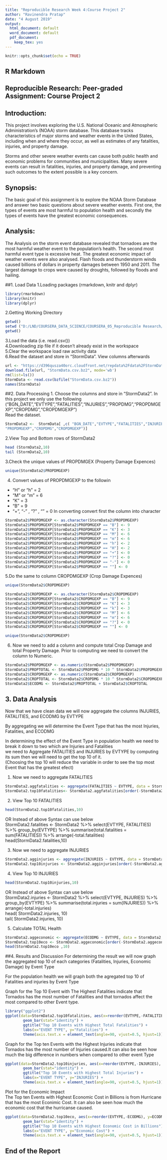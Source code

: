 ---
title: "Reproducible Research Week 4:Course Project 2" 
author: "Ravinendra Pratap"  
date: "4 August 2019"  
output:
  html_document: default
  word_document: default
  pdf_document:
    keep_tex: yes
---


```{r setup, include=FALSE}
knitr::opts_chunk$set(echo = TRUE)
```
## R Markdown
## Reproducible Research: Peer-graded Assignment: Course Project 2
  
## Introduction:
This project involves exploring the U.S. National Oceanic and Atmospheric Administration's (NOAA) storm database. This database tracks characteristics of major storms and weather events in the United States, including when and where they occur, as well as estimates of any fatalities, injuries, and property damage.  
  
Storms and other severe weather events can cause both public health and economic problems for communities and municipalities. Many severe events can result in fatalities, injuries, and property damage, and preventing such outcomes to the extent possible is a key concern.
  
##  Synopsis:
The basic goal of this assignment is to explore the NOAA Storm Database and answer two basic questions about severe weather events. First one, the types of events are most harmful to population health and secondly the types of events have the greatest economic consequences.
  
## Analysis:
The Analysis on the storm event database revealed that tornadoes are the most harmful weather event to the population's health. The second most harmful event type is excessive heat. The greatest economic impact of weather events were also analysed. Flash floods and thunderstorm winds caused billions of dollars in property damages between 1950 and 2011. The largest damage to crops were caused by droughts, followed by floods and hailing.

##1. Load Data
1.Loading packages (rmarkdown, knitr and dplyr)  
```{r}
library(rmarkdown)
library(knitr)
library(dplyr)

```
2.Getting Working Directory    
```{r}
getwd()
setwd ("D:/LND/COURSERA_DATA_SCIENCE/COURSERA_05_Reproducible Research/WEEK4_05RR_Markdown_knitr")
getwd()
```
3.Load the data (i.e. read.csv())    
4.Downloading zip file if it doesn't already exist in the workspace  
5.Clear the workspace load raw activity data  
6.Read the dataset and store in "StormData". View columns afterwards
```{r}
url <- "https://d396qusza40orc.cloudfront.net/repdata%2Fdata%2FStormData.csv.bz2"
download.file(url, "StormData.csv.bz2", mode='wb')
rm(list=ls())
StormData <- read.csv(bzfile("StormData.csv.bz2")) 
names(StormData)
```
##2. Data Processing
1. Choose the columns  and store in "StormData2". In this project we only use the following   ("BGN_DATE","EVTYPE","FATALITIES","INJURIES","PROPDMG","PROPDMGEXP","CROPDMG","CROPDMGEXP")  
Read the dataset.
```{r}
StormData2 <-  StormData[ ,c( "BGN_DATE","EVTYPE","FATALITIES","INJURIES","PROPDMG",
"PROPDMGEXP","CROPDMG","CROPDMGEXP")]
```
2.View Top and Bottom rows of StormData2 
```{r}
head (StormData2,10)
tail (StormData2,10)
```
3.Check the unique values of PROPDMGEX (Property Damage Expences)
```{r}
unique(StormData2$PROPDMGEXP)
```
4. Convert values of PROPDMGEXP to the followin 
- "H" or "h" = 2
- "M" or "m" = 6
- "K" = 3
- "B" = 9
- "+", "-" , "?" , "" = 0 In converting convert first the column into character
```{r}
StormData2$PROPDMGEXP <- as.character(StormData2$PROPDMGEXP)
StormData2$PROPDMGEXP[StormData2$PROPDMGEXP == "B"] <- 9
StormData2$PROPDMGEXP[StormData2$PROPDMGEXP == "K"] <- 3
StormData2$PROPDMGEXP[StormData2$PROPDMGEXP == "M"] <- 6
StormData2$PROPDMGEXP[StormData2$PROPDMGEXP == "m"] <- 6
StormData2$PROPDMGEXP[StormData2$PROPDMGEXP == "h"] <- 2
StormData2$PROPDMGEXP[StormData2$PROPDMGEXP == "H"] <- 2
StormData2$PROPDMGEXP[StormData2$PROPDMGEXP == "+"] <- 0
StormData2$PROPDMGEXP[StormData2$PROPDMGEXP == "?"] <- 0
StormData2$PROPDMGEXP[StormData2$PROPDMGEXP == "-"] <- 0
StormData2$PROPDMGEXP[StormData2$PROPDMGEXP == ""] <- 0
```
5.Do the same to column CROPDMGEXP (Crop Damage Expences)
``` {r}
unique(StormData2$CROPDMGEXP)

StormData2$CROPDMGEXP <- as.character(StormData2$CROPDMGEXP)
StormData2$CROPDMGEXP[StormData2$CROPDMGEXP == "B"] <- 9
StormData2$CROPDMGEXP[StormData2$CROPDMGEXP == "K"] <- 3
StormData2$CROPDMGEXP[StormData2$CROPDMGEXP == "k"] <- 3
StormData2$CROPDMGEXP[StormData2$CROPDMGEXP == "M"] <- 6
StormData2$CROPDMGEXP[StormData2$CROPDMGEXP == "m"] <- 6
StormData2$CROPDMGEXP[StormData2$CROPDMGEXP == "?"] <- 0
StormData2$CROPDMGEXP[StormData2$CROPDMGEXP == ""] <- 0

unique(StormData2$CROPDMGEXP)
```
6. Now we need to add a column and compute total Crop Damage and total Property Damage. Prior to computing we need to convert the column to Numeric.
```{r}
StormData2$PROPDMGEXP <- as.numeric(StormData2$PROPDMGEXP)
StormData2$PROPTOTAL <- StormData2$PROPDMG * 10 ^ StormData2$PROPDMGEXP
StormData2$CROPDMGEXP <- as.numeric(StormData2$CROPDMGEXP)
StormData2$CROPTOTAL <- StormData2$CROPDMG * 10 ^ StormData2$CROPDMGEXP
StormData2$ECODMG <- StormData2$PROPTOTAL + StormData2$CROPTOTAL
```
## 3. Data Analysis
Now that we have clean data we will now aggregate the columns INJURIES, FATALITIES, and ECODMG by EVTYPE  

By aggregating we will determine the Event Type that has the most Injuries, Fatalities, and ECODMG  

In determining the effect of the Event Type in population health we need to break it down to two which are Injuries and Fatalities  
we need to Aggregate FATALITIES and INJURIES by EVTYPE by computing its sum then we will need to get the top 10 of it.  
(Choosing the top 10 will reduce the variable in order to see the top most Event that has the greatest efect)

1. Now we need to aggregate FATALITIES 
```{r}
StormData2.aggfatalities <- aggregate(FATALITIES ~ EVTYPE, data = StormData2, FUN = "sum")
StormData2.top10fatalities<- StormData2.aggfatalities[order(-StormData2.aggfatalities$FATALITIES),][1:10,]
```
2.  View Top 10  FATALITIES 
```{r}
head(StormData2.top10fatalities,10)
```
OR Instead of above Syntax can use below  
StormData2.fatalities <- StormData2 %>% select(EVTYPE, FATALITIES) %>% group_by(EVTYPE) %>% summarise(total.fatalities = sum(FATALITIES)) %>%   arrange(-total.fatalities)    
head(StormData2.fatalities,10)    
  
3. Now we need to aggregate INJURIES  
```{r}
StormData2.agginjuries <- aggregate(INJURIES ~ EVTYPE, data = StormData2, FUN = "sum")
StormData2.top10injuries <- StormData2.agginjuries[order(-StormData2.agginjuries$INJURIES),][1:10,]
```
4.  View Top 10 INJURIES 
```{r}
head(StormData2.top10injuries,10) 
```
OR Instead of above Syntax can use below  
StormData2.injuries <-  StormData2 %>% select(EVTYPE, INJURIES) %>% group_by(EVTYPE) %>% summarise(total.injuries = sum(INJURIES)) %>%    arrange(-total.injuries)  
head( StormData2.injuries, 10)  
tail( StormData2.injuries, 10)  

5. Calculate TOTAL Health  
```{r}
StormData2.aggeconomic <- aggregate(ECODMG ~ EVTYPE, data = StormData2, FUN = "sum")
StormData2.top10eco <- StormData2.aggeconomic[order(-StormData2.aggeconomic$ECODMG),][1:10,]
head(StormData2.top10eco ,10)
```
##4. Results and Discussion
For determining the result we will now graph the aggregated top 10 of each categories (Fatalities, Injuries, Economic Damage) by Event Type  

For the population health we will graph both the agregated top 10 of Fatalities and injuries by Event Type  


Graph for the Top 10 Event with The Highest Fatalities indicate that Tornados has the most number of Fatalities and that tornados affect the most compared to other Event type.  
```{r}
library("ggplot2")
ggplot(data=StormData2.top10fatalities, aes(x=reorder(EVTYPE,-FATALITIES), y=FATALITIES, fill=EVTYPE)) +
        geom_bar(stat="identity") + 
        ggtitle("Top 10 Events with Highest Total Fatalities") + 
        labs(x="EVENT TYPE", y="Fatalities") + 
        theme(axis.text.x = element_text(angle=90, vjust=0.5, hjust=1))
```
Graph for the Top ten Events with the Highest Injuries indicate that Tornados has the most number of Injuries caused.It can also be seen how much the big difference in numbers when compared to other event Type
```{r}
ggplot(data=StormData2.top10injuries, aes(x=reorder(EVTYPE,-INJURIES), y=INJURIES,fill=EVTYPE)) +
        geom_bar(stat="identity") +
        ggtitle("Top 10 Events with Highest Total Injuries") + 
        labs(x="EVENT TYPE", y="INJURIES") +
        theme(axis.text.x = element_text(angle=90, vjust=0.5, hjust=1))

```
Plot for the Economic Impact  
The Top ten Events with Highest Economic Cost in Billions is from Hurricane that has the most Econimic Cost. It can also be seen how much the economic cost that the hurricanse caused.
```{r}
ggplot(data=StormData2.top10eco, aes(x=reorder(EVTYPE,-ECODMG), y=ECODMG/1000000000,fill=EVTYPE)) +
        geom_bar(stat="identity") +
        ggtitle("Top 10 Events with Highest Economic Cost in Billions") + 
        labs(x="EVENT TYPE", y="Economic Cost") +
        theme(axis.text.x = element_text(angle=90, vjust=0.5, hjust=1))
```
## End of the Report
  